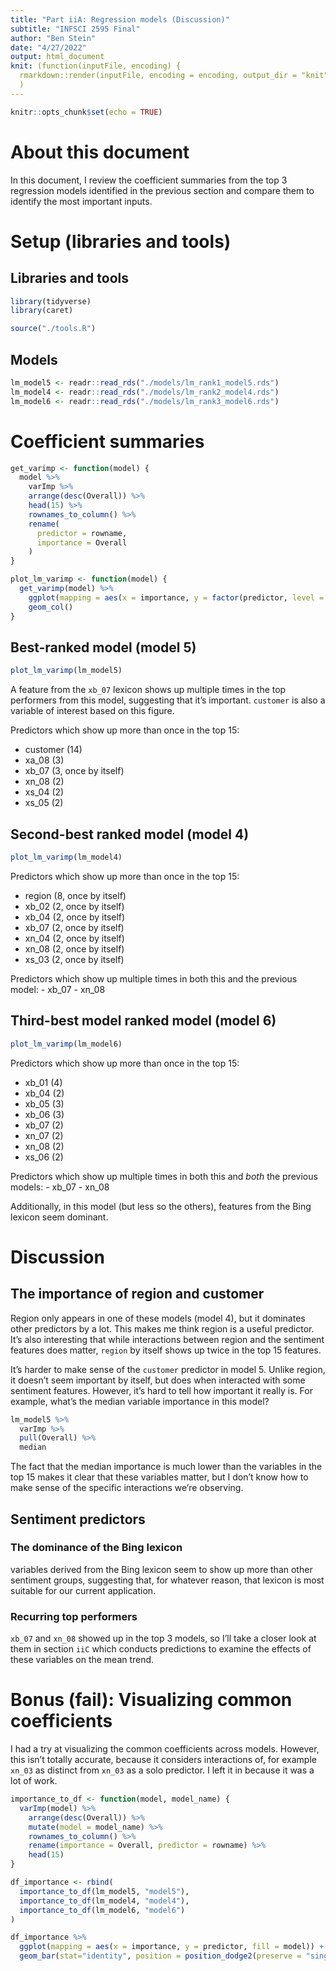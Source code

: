 ```yaml
---
title: "Part iiA: Regression models (Discussion)"
subtitle: "INFSCI 2595 Final"
author: "Ben Stein"
date: "4/27/2022"
output: html_document
knit: (function(inputFile, encoding) {
  rmarkdown::render(inputFile, encoding = encoding, output_dir = "knit") }
  )
---
```


```r
knitr::opts_chunk$set(echo = TRUE)
```

# About this document

In this document, I review the coefficient summaries from the top 3 regression models identified in the previous section and compare them to identify the most important inputs.

# Setup (libraries and tools)

## Libraries and tools

```r
library(tidyverse)
library(caret)

source("./tools.R")
```

## Models

```r
lm_model5 <- readr::read_rds("./models/lm_rank1_model5.rds")
lm_model4 <- readr::read_rds("./models/lm_rank2_model4.rds")
lm_model6 <- readr::read_rds("./models/lm_rank3_model6.rds")
```

# Coefficient summaries

```r
get_varimp <- function(model) {
  model %>%
    varImp %>%
    arrange(desc(Overall)) %>%
    head(15) %>%
    rownames_to_column() %>%
    rename(
      predictor = rowname,
      importance = Overall
    )
}

plot_lm_varimp <- function(model) {
  get_varimp(model) %>%
    ggplot(mapping = aes(x = importance, y = factor(predictor, level = predictor))) +
    geom_col()
}
```


## Best-ranked model (model 5)

```r
plot_lm_varimp(lm_model5)
```

A feature from the `xb_07` lexicon shows up multiple times in the top performers from this model, suggesting that it's important. `customer` is also a variable of interest based on this figure.

Predictors which show up more than once in the top 15:

- customer (14)
- xa_08 (3)
- xb_07 (3, once by itself)
- xn_08 (2)
- xs_04 (2)
- xs_05 (2)

## Second-best ranked model (model 4)

```r
plot_lm_varimp(lm_model4)
```

Predictors which show up more than once in the top 15:

- region (8, once by itself)
- xb_02 (2, once by itself)
- xb_04 (2, once by itself)
- xb_07 (2, once by itself)
- xn_04 (2, once by itself)
- xn_08 (2, once by itself)
- xs_03 (2, once by itself)

Predictors which show up multiple times in both this and the previous model:
- xb_07
- xn_08

## Third-best model ranked model (model 6)

```r
plot_lm_varimp(lm_model6)
```

Predictors which show up more than once in the top 15:

- xb_01 (4)
- xb_04 (2)
- xb_05 (3)
- xb_06 (3)
- xb_07 (2)
- xn_07 (2)
- xn_08 (2)
- xs_06 (2)

Predictors which show up multiple times in both this and _both_ the previous models:
- xb_07
- xn_08

Additionally, in this model (but less so the others), features from the Bing lexicon seem dominant.

# Discussion

## The importance of region and customer

Region only appears in one of these models (model 4), but it dominates other predictors by a lot. This makes me think region is a useful predictor. It's also interesting that while interactions between region and the sentiment features does matter, `region` by itself shows up twice in the top 15 features.

It's harder to make sense of the `customer` predictor in model 5. Unlike region, it doesn't seem important by itself, but does when interacted with some sentiment features. However, it's hard to tell how important it really is. For example, what's the median variable importance in this model?

```r
lm_model5 %>% 
  varImp %>%
  pull(Overall) %>%
  median
```

The fact that the median importance is much lower than the variables in the top 15 makes it clear that these variables matter, but I don't know how to make sense of the specific interactions we're observing.

## Sentiment predictors

### The dominance of the Bing lexicon

variables derived from the Bing lexicon seem to show up more than other sentiment groups, suggesting that, for whatever reason, that lexicon is most suitable for our current application.

### Recurring top performers

`xb_07` and `xn_08` showed up in the top 3 models, so I'll take a closer look at them in section `iiC` which conducts predictions to examine the effects of these variables on the mean trend.

# Bonus (fail): Visualizing common coefficients

I had a try at visualizing the common coefficients across models. However, this isn't totally accurate, because it considers interactions of, for example `xn_03` as distinct from `xn_03` as a solo predictor. I left it in because it was a lot of work.

```r
importance_to_df <- function(model, model_name) {
  varImp(model) %>%
    arrange(desc(Overall)) %>%
    mutate(model = model_name) %>%
    rownames_to_column() %>%
    rename(importance = Overall, predictor = rowname) %>%
    head(15)
}

df_importance <- rbind(
  importance_to_df(lm_model5, "model5"),
  importance_to_df(lm_model4, "model4"),
  importance_to_df(lm_model6, "model6")
)

df_importance %>%
  ggplot(mapping = aes(x = importance, y = predictor, fill = model)) + 
  geom_bar(stat="identity", position = position_dodge2(preserve = "single"))
```

